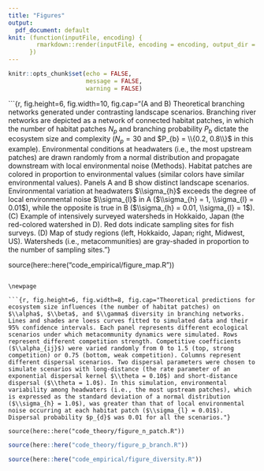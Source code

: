 ```yaml
---
title: "Figures"
output:
  pdf_document: default
knit: (function(inputFile, encoding) {
        rmarkdown::render(inputFile, encoding = encoding, output_dir = "document_output")
      })
---
```


```r

knitr::opts_chunk$set(echo = FALSE,
                      message = FALSE,
                      warning = FALSE)

```

```{r, fig.height=6, fig.width=10, fig.cap="(A and B) Theoretical branching networks generated under contrasting landscape scenarios. Branching river networks are depicted as a network of connected habitat patches, in which the number of habitat patches $N_p$ and branching probability $P_{b}$ dictate the ecosystem size and complexity ($N_p = 30$ and $P_{b} = \\{0.2, 0.8\\}$ in this example). Environmental conditions at headwaters (i.e., the most upstream patches) are drawn randomly from a normal distribution and propagate downstream with local environmental noise (Methods). Habitat patches are colored in proportion to environmental values (similar colors have similar environmental values). Panels A and B show distinct landscape scenarios. Environmental variation at headwaters $\\sigma_{h}$ exceeds the degree of local environmental noise $\\sigma_{l}$ in A ($\\sigma_{h} = 1, \\sigma_{l} = 0.01$), while the opposite is true in B ($\\sigma_{h} = 0.01, \\sigma_{l} = 1$). (C) Example of intensively surveyed watersheds in Hokkaido, Japan (the red-colored watershed in D). Red dots indicate sampling sites for fish surveys. (D) Map of study regions (left, Hokkaido, Japan; right, Midwest, US). Watersheds (i.e., metacommunities) are gray-shaded in proportion to the number of sampling sites."}

source(here::here("code_empirical/figure_map.R"))

```

\newpage

```{r, fig.height=6, fig.width=8, fig.cap="Theoretical predictions for ecosystem size influences (the number of habitat patches) on $\\alpha$, $\\beta$, and $\\gamma$ diversity in branching networks. Lines and shades are loess curves fitted to simulated data and their 95% confidence intervals. Each panel represents different ecological scenarios under which metacommunity dynamics were simulated. Rows represent different competition strength. Competitive coefficients ($\\alpha_{ij}$) were varied randomly from 0 to 1.5 (top, strong competition) or 0.75 (bottom, weak competition). Columns represent different dispersal scenarios. Two dispersal parameters were chosen to simulate scenarios with long-distance (the rate parameter of an exponential dispersal kernel $\\theta = 0.10$) and short-distance dispersal ($\\theta = 1.0$). In this simulation, environmental variability among headwaters (i.e., the most upstream patches), which is expressed as the standard deviation of a normal distribution ($\\sigma_{h} = 1.0$), was greater than that of local environmental noise occurring at each habitat patch ($\\sigma_{l} = 0.01$). Dispersal probability $p_{d}$ was 0.01 for all the scenarios."}

source(here::here("code_theory/figure_n_patch.R"))
```

\newpage

```r

source(here::here("code_theory/figure_p_branch.R"))
```

\newpage

```r

source(here::here("code_empirical/figure_diversity.R"))
```

